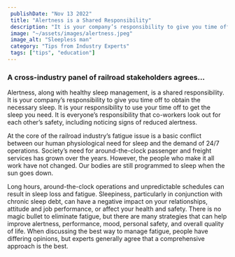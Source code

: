 ```yaml
---
 publishDate: "Nov 13 2022"
 title: "Alertness is a Shared Responsibility"
 description: "It is your company’s responsibility to give you time off to obtain the necessary sleep. It is your responsibility to use your time off to get the sleep you need."
 image: "~/assets/images/alertness.jpeg"
 image_alt: "Sleepless man"
 category: "Tips from Industry Experts"
 tags: ["tips", "education"]
---
```


### A cross-industry panel of railroad stakeholders agrees... ###

Alertness, along with healthy sleep management, is a shared responsibility. It is your company’s responsibility to give you time off to obtain the necessary sleep. It is your responsibility to use your time off to get the sleep you need. It is everyone’s responsibility that co-workers look out for each other’s safety, including noticing signs of reduced alertness.

At the core of the railroad industry’s fatigue issue is a basic conflict between our human physiological need for sleep and the demand of 24/7 operations. Society’s need for around-the-clock passenger and freight services has grown over the years. However, the people who make it all work have not changed. Our bodies are still programmed to sleep when the sun goes down. 

Long hours, around-the-clock operations and unpredictable schedules can result in sleep loss and fatigue. Sleepiness, particularly in conjunction with chronic sleep debt, can have a negative impact on your relationships, attitude and job performance, or affect your health and safety. There is no magic bullet to eliminate fatigue, but there are many strategies that can help improve alertness, performance, mood, personal safety, and overall quality of life. When discussing the best way to manage fatigue, people have differing opinions, but experts generally agree that a comprehensive approach is the best.